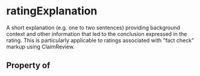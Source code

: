   

# ratingExplanation

A short explanation (e.g. one to two sentences) providing background context and other information that led to the conclusion expressed in the rating. This is particularly applicable to ratings associated with "fact check" markup using <Link href="/ClaimReview">ClaimReview</Link>.

## Property of



